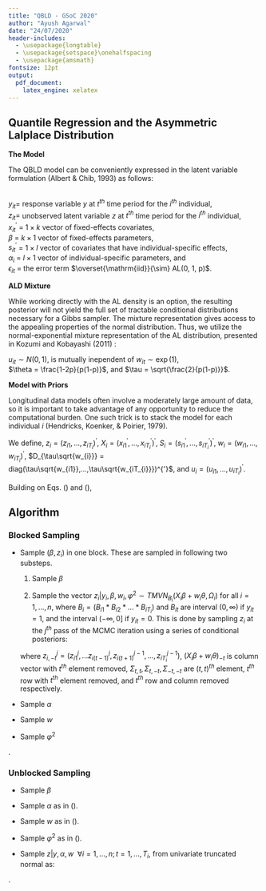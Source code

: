 ```yaml
---
title: "QBLD - GSoC 2020"
author: "Ayush Agarwal"
date: "24/07/2020"
header-includes:
  - \usepackage{longtable}
  - \usepackage{setspace}\onehalfspacing
  - \usepackage{amsmath}
fontsize: 12pt
output: 
  pdf_document:
    latex_engine: xelatex
---
```


## Quantile Regression and the Asymmetric Lalplace Distribution

**The Model**

The QBLD model can be conveniently expressed in the latent variable formulation (Albert & Chib, 1993) as follows:

\begin{equation}\label{eq1}
\begin{gathered}
z_{it}=x_{it}^{'}\beta+s_{it}^{'}\alpha_{i}+\epsilon_{it},\hspace{30pt}\forall i = 1,...,n; t = 1,...,T_{i}\\y_{it}=\begin{cases}\text{1}  &\quad {if\,z_{it}> 0} \\\text{0} &\quad\text{otherwise,}\\\end{cases}\end{gathered}\end{equation}  
$y_{it} =$ response variable $y$ at $t^{th}$ time period for the $i^{th}$ individual,  
$z_{it} =$ unobserved latent variable $z$ at $t^{th}$ time period for the $i^{th}$ individual,  
$x_{it}^{'}$ = $1 × k$ vector of fixed-effects covariates,   
$\beta$ = $k × 1$ vector of fixed-effects parameters,   
$s_{it}^{'}$ = $1 × l$ vector of covariates that have individual-specific effects,   
$\alpha_{i}$ = $l × 1$ vector of individual-specific parameters, and   
$\epsilon_{it}$ = the error term $\overset{\mathrm{iid}}{\sim} AL(0, 1, p)$.     


**ALD Mixture**  

While working directly with the AL density is an option, the resulting posterior will not yield the full set of tractable conditional distributions necessary for a Gibbs sampler. The mixture representation gives access to the appealing properties of the normal distribution. Thus, we utilize the normal-exponential mixture representation of the AL distribution, presented in Kozumi and Kobayashi (2011) :

\begin{equation}\label{eq2}
\epsilon_{it} = w_{it}\theta + \tau\sqrt{w_{it}}u_{it} \hspace{30pt} \forall i = 1,...,n;  t = 1,...,T_{i}\,
\end{equation}
$u_{it} \sim N(0,1)$, is mutually inependent of $w_{it} \sim \exp(1)$,  
$\theta = \frac{1-2p}{p(1-p)}$, and $\tau = \sqrt{\frac{2}{p(1-p)}}$.  


**Model with Priors**

Longitudinal data models often involve a moderately large amount of data, so it is important to take advantage of any opportunity to reduce the computational burden. One such trick is to stack the model for each individual $i$ (Hendricks, Koenker, & Poirier, 1979).   

We define, $z_{i} = (z_{i1},...,z_{iT_{i}})^{'}$, $X_{i} = (x_{i1}^{'},...,x_{iT_{i}}^{'})^{'}$, $S_{i} = (s_{i1}^{'},...,s_{iT_{i}}^{'})^{'}$, $w_{i} = (w_{i1},...,w_{iT_{i}})^{'}$, $D_{\tau\sqrt{w_{i}}} =  diag(\tau\sqrt{w_{i1}},...,\tau\sqrt{w_{iT_{i}}})^{'}$, and $u_{i} = (u_{i1},...,u_{iT_{i}})^{'}$.  

Building on Eqs. (\ref{eq1}) and (\ref{eq2}),  

\begin{equation}\label{eq3}
\begin{gathered}
z_{i} = X_{i}\beta+S_{i}\alpha_{i}+w_{i}\theta + D_{\tau\sqrt{w_{i}}}u_{i},\\y_{it}=\begin{cases}\text{1}  &\quad {if\,z_{it}> 0} \\\text{0} &\quad\text{otherwise,}\\\end{cases}\\\alpha_{i}|\varphi^{2}\sim N_{l}(0,\varphi^{2}I_{l}), w_{it} \sim \exp(1), u_{it} \sim N(0,1)\\\beta\sim N_{k}(\beta_{0},B_{0}), \varphi^{2}\sim IG(c1/2, d1/2)\end{gathered}\end{equation}  


## Algorithm

### Blocked Sampling

* Sample $(\beta,z_{i})$ in one block. These are sampled in following two substeps. 

  (1) Sample $\beta$
  \begin{equation}\begin{gathered}\label{eq4}\\\beta|z,w,\varphi^{2}\sim N(\tilde{\beta},\tilde{B}),\\where,\hspace{10pt}\tilde{B}^{-1}=(\sum_{i=1}^{n}X_{i}^{'}\Omega_{i}^{-1}X_{i}+B_{0}^{-1}),\\\tilde{\beta}=\tilde{B}(\sum_{i=1}^{n}X_{i}^{'}\Omega_{i}^{-1}(z_{i}-w_{i}\theta)+B_{0}^{-1}\beta_{0}),\\\Omega_{i}=(\varphi^{2}S_{i}S_{i}^{'}+D^{2}_{\tau\sqrt{w_{i}}}).\end{gathered}\end{equation}  
  
  (2) Sample the vector $z_{i}|y_{i},\beta,w_{i},\varphi^{2}\sim TMVN_{B_{i}}(X_{i}\beta+w_{i}\theta,\Omega_{i})$ for all $i=1,...,n$, where $B_{i}=(B_{i1}*B_{i2}*...*B_{iT_{i}})$ and $B_{it}$ are interval $(0,\infty)$ if $y_{it}=1$, and the interval $(-\infty,0]$ if $y_{it}=0$. This is done by sampling $z_{i}$ at the $j^{th}$ pass of the MCMC iteration using a series of conditional posteriors:  
  
  \begin{equation}\begin{gathered}\label{eq5}z_{it}^{j}|z_{i1}^{j},...z_{i(t-1)}^{j},z_{i(t+1)}^{j-1},...,z_{iT_{i}}^{j-1}\sim TN_{B_{i}}(\mu_{t|-t},\Sigma_{t|-t}),\hspace{20pt}t=1,...,T_{i}.\\where,\hspace{10pt}\mu_{t|-t}=x_{it}^{'}\beta+w_{it}\theta + \Sigma_{t,-t}\Sigma_{-t,-t}^{-1}(z_{i,-t}^{j}-(X_{i}\beta+w_{i}\theta)_{-t}),\\\Sigma_{t|-t}=\Sigma_{t,t}-\Sigma_{t,-t}\Sigma_{-t,-t}^{-1}\Sigma_{-t,t},\end{gathered}\end{equation}  
  
  where $z_{i,-t}^{j}=(z_{i1}^{j},...z_{i(t-1)}^{j},z_{i(t+1)}^{j-1},...,z_{iT_{i}}^{j-1})$, $(X_{i}\beta+w_{i}\theta)_{-t}$ is column vector with $t^{th}$ element removed, $\Sigma_{t,t},\Sigma_{t,-t},\Sigma_{-t,-t}$ are $(t,t)^{th}$ element, $t^{th}$ row with $t^{th}$ element removed, and $t^{th}$ row and column removed respectively.  
  
* Sample $\alpha$

\begin{equation}\begin{gathered}\label{eq6}\alpha_{i}|z,\beta,w,\varphi^{2}\sim N(\tilde{a},\tilde{A}),\hspace{10pt} \forall i = 1,...,n\\where,\hspace{10pt}\tilde{A^{-1}}=(S_{i}^{'}D^{2}_{\tau\sqrt{w_{i}}}S_{i}+\frac{1}{\varphi^{2}}I_{l}),\\\tilde{a}=\tilde{A}(S_{i}^{'}D^{2}_{\tau\sqrt{w_{i}}}(z_{i}-X_{i}\beta-w_{i}\theta)).\end{gathered}\end{equation}  

* Sample $w$

\begin{equation}\begin{gathered}\label{eq7}w_{it}|z_{it},\beta,\alpha_{i}\sim GIG(0.5,\tilde{\lambda_{it}},\tilde{\eta})\hspace{10pt} \forall i = 1,...,n;  t = 1,...,T_{i},\\where,\hspace{10pt} \tilde{\lambda_{it}}=(\frac{z_{it}-x_{it}^{'}\beta-s_{it}^{'}\alpha_{i}}{\tau})^{2}\\\tilde{\eta}=(\frac{\theta^{2}}{\tau^{2}}+2).\end{gathered}\end{equation}  

* Sample $\varphi^{2}$

\begin{equation}\begin{gathered}\label{eq8}\varphi^{2}|\alpha\sim IG(\tilde{c_{1}}/2,\tilde{d_{1}}/2),\\where, \hspace{10pt}\tilde{c_{1}}=(nl+c_{1}),\\\tilde{d_{1}}=(\sum_{i=1}^{n}\alpha_{i}^{'}\alpha_{i} + d_{1}).\end{gathered}\end{equation}.  


### Unblocked Sampling  

* Sample $\beta$  

\begin{equation}\begin{gathered}\label{eq9}\\\beta|z,w,\varphi^{2}\sim N(\tilde{\beta},\tilde{B}),\\where,\hspace{10pt}\tilde{B}^{-1}=(\sum_{i=1}^{n}X_{i}^{'}\Psi_{i}^{-1}X_{i}+B_{0}^{-1}),\\\tilde{\beta}=(\sum_{i=1}^{n}X_{i}^{'}\Psi_{i}^{-1}(z_{i}-w_{i}\theta-S_{i}\alpha_{i})+B_{0}^{-1}\beta_{0}),\\\Psi_{i}=D^{2}_{\tau\sqrt{w_{i}}}.\end{gathered}\end{equation}  

* Sample $\alpha$ as in (\ref{eq6}).  

* Sample $w$ as in (\ref{eq7}).  

* Sample $\varphi^{2}$ as in (\ref{eq8}).

* Sample $z|y,\alpha,w \hspace{5pt}\forall i = 1,...,n;  t = 1,...,T_{i}$, from univariate truncated normal as: 

\begin{equation}\label{eq10}z_{it}|y,\beta,w=\begin{cases}{TN_{(-\infty,0]}(x_{it}^{'}\beta+s_{it}^{'}\alpha_{i}+w_{it}\theta,\tau^{2}w_{it})}&\quad{if\,y_{it}=0}\\{TN_{(0,\infty)}(x_{it}^{'}\beta+s_{it}^{'}\alpha_{i}+w_{it}\theta,\tau^{2}w_{it})}&\quad {if\,y_{it}=1}\\\end{cases}\end{equation}.


  









